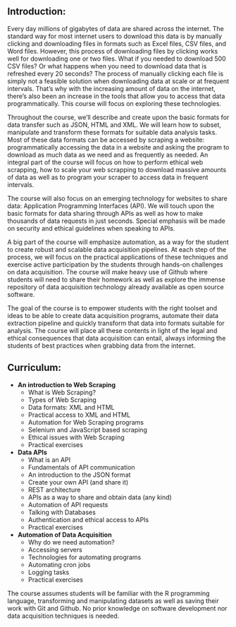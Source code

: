 ## Introduction:

Every day millions of gigabytes of data are shared across the internet. The standard way for most internet users to download this data is by manually clicking and downloading files in formats such as Excel files, CSV files, and Word files. However, this process of downloading  files by clicking works well for downloading one or two files. What if you needed to download 500 CSV files? Or what happens when you need to download data that is refreshed every 20 seconds? The process of manually clicking each file is simply not a feasible solution when downloading data at scale or at frequent intervals. That’s why with the increasing amount of data on the internet, there’s also been an increase in the tools that allow you to access that data programmatically. This course will focus on exploring these technologies. 

Throughout the course, we’ll describe and create upon the basic formats for data transfer such as JSON, HTML and XML. We will learn how to subset, manipulate and transform these formats for suitable data analysis tasks. Most of these data formats can be accessed by scraping a website: programmatically accessing the data in a website and asking the program to download as much data as we need and as frequently as needed. An integral part of the course will focus on how to perform ethical web scrapping, how to scale your web scrapping to download massive amounts of data as well as to program your scraper to access data in frequent intervals.

The course will also focus on an emerging technology for websites to share data: Application Programming Interfaces (API). We will touch upon the basic formats for data sharing through APIs as well as how to make thousands of data requests in just seconds. Special emphasis will be made on security and ethical guidelines when speaking to APIs. 

A big part of the course will emphasize automation, as a way for the student to create robust and scalable data acquisition pipelines. At each step of the process, we will focus on the practical applications of these techniques and exercise active participation by the students through hands-on challenges on data acquisition. The course will make heavy use of Github where students will need to share their homework as well as explore the immense repository of data acquisition technology already available as open source software.

The goal of the course is to empower students with the right toolset and ideas to be able to create data acquisition programs, automate their data extraction pipeline and quickly transform that data into formats suitable for analysis. The course will place all these contents in light of the legal and ethical consequences that data acquisition can entail, always informing the students of best practices when grabbing data from the internet. 


## Curriculum:

- **An introduction to Web Scraping**
  - What is Web Scraping?
  - Types of Web Scraping
  - Data formats: XML and HTML
  - Practical access to XML and HTML
  - Automation for Web Scraping programs
  - Selenium and JavaScript based scraping
  - Ethical issues with Web Scraping
  - Practical exercises
  
- **Data APIs**
  - What is an API
  - Fundamentals of API communication
  - An introduction to the JSON format
  - Create your own API (and share it)
  - REST architecture
  - APIs as a way to share and obtain data (any kind)
  - Automation of API requests
  - Talking with Databases
  - Authentication and ethical access to APIs
  - Practical exercises
  
- **Automation of Data Acquisition**
  - Why do we need automation?
  - Accessing servers
  - Technologies for automating programs
  - Automating cron jobs
  - Logging tasks
  - Practical exercises

The course assumes students will be familiar with the R programming language, transforming and manipulating datasets as well as saving their work with Git and Github. No prior knowledge on software development nor data acquisition techniques is needed.
